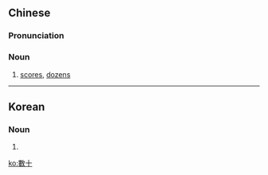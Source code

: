 {{also|数十}}
==Chinese==
{{zh-forms|s=数十}}

===Pronunciation===
{{zh-pron
|m=shùshí
|c=sou2 sap6
|cat=n
}}

===Noun===
{{zh-noun}}

# [[scores]], [[dozens]]

----

==Korean==
{{ko-hanjatab}}

===Noun===
{{ko-noun|hj|hangeul=수십}}

# {{hanja form of|수십|[[scores]], [[dozens]]}}

[[ko:數十]]